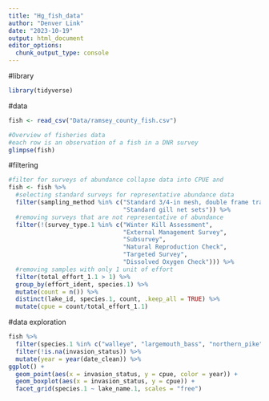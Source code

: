 ```yaml
---
title: "Hg_fish_data"
author: "Denver Link"
date: "2023-10-19"
output: html_document
editor_options: 
  chunk_output_type: console
---
```


#library
```r
library(tidyverse)
```

#data
```r
fish <- read_csv("Data/ramsey_county_fish.csv")

#Overview of fisheries data
#each row is an observation of a fish in a DNR survey
glimpse(fish)
```

#filtering
```r
#filter for surveys of abundance collapse data into CPUE and 
fish <- fish %>% 
  #selecting standard surveys for representative abundance data
  filter(sampling_method %in% c("Standard 3/4-in mesh, double frame trap net sets",
                                "Standard gill net sets")) %>% 
  #removing surveys that are not representative of abundance
  filter(!(survey_type.1 %in% c("Winter Kill Assessment", 
                                "External Management Survey", 
                                "Subsurvey",
                                "Natural Reproduction Check", 
                                "Targeted Survey", 
                                "Dissolved Oxygen Check"))) %>% 
  #removing samples with only 1 unit of effort 
  filter(total_effort_1.1 > 1) %>% 
  group_by(effort_ident, species.1) %>% 
  mutate(count = n()) %>% 
  distinct(lake_id, species.1, count, .keep_all = TRUE) %>% 
  mutate(cpue = count/total_effort_1.1)
```

#data exploration
```r
fish %>% 
  filter(species.1 %in% c("walleye", "largemouth_bass", "northern_pike", "bluegill")) %>% 
  filter(!is.na(invasion_status)) %>% 
  mutate(year = year(date_clean)) %>% 
ggplot() +
  geom_point(aes(x = invasion_status, y = cpue, color = year)) +
  geom_boxplot(aes(x = invasion_status, y = cpue)) +
  facet_grid(species.1 ~ lake_name.1, scales = "free")
```

